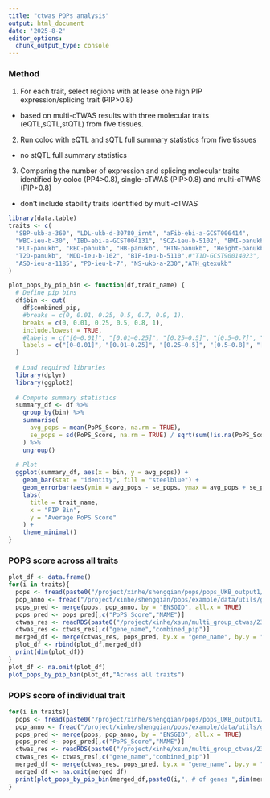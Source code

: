 ```yaml
---
title: "ctwas POPs analysis"
output: html_document
date: '2025-8-2'
editor_options: 
  chunk_output_type: console
---
```


### Method
1. For each trait, select regions with at lease one high PIP expression/splicing trait (PIP>0.8)
- based on multi-cTWAS results with three molecular traits (eQTL,sQTL,stQTL) from five tissues.
2. Run coloc with eQTL and sQTL full summary statistics from five tissues
- no stQTL full summary statistics
3. Comparing the number of expression and splicing molecular traits identified by coloc (PP4>0.8), single-cTWAS (PIP>0.8) and multi-cTWAS (PIP>0.8)
- don't include stability traits identified by multi-cTWAS

```r
library(data.table)
traits <- c(
  "SBP-ukb-a-360", "LDL-ukb-d-30780_irnt", "aFib-ebi-a-GCST006414",
  "WBC-ieu-b-30", "IBD-ebi-a-GCST004131", "SCZ-ieu-b-5102", "BMI-panukb",
  "PLT-panukb", "RBC-panukb", "HB-panukb", "HTN-panukb", "Height-panukb",
  "T2D-panukb", "MDD-ieu-b-102", "BIP-ieu-b-5110",#"T1D-GCST90014023",
  "ASD-ieu-a-1185", "PD-ieu-b-7", "NS-ukb-a-230","ATH_gtexukb"
)

plot_pops_by_pip_bin <- function(df,trait_name) {
  # Define pip bins
  df$bin <- cut(
    df$combined_pip,
    #breaks = c(0, 0.01, 0.25, 0.5, 0.7, 0.9, 1),
    breaks = c(0, 0.01, 0.25, 0.5, 0.8, 1),
    include.lowest = TRUE,
    #labels = c("[0–0.01]", "[0.01–0.25]", "[0.25–0.5]", "[0.5–0.7]", "[0.7–0.9]", "[0.9–1]")
    labels = c("[0–0.01]", "[0.01–0.25]", "[0.25–0.5]", "[0.5–0.8]", "[0.8–1]")
  )
  
  # Load required libraries
  library(dplyr)
  library(ggplot2)
  
  # Compute summary statistics
  summary_df <- df %>%
    group_by(bin) %>%
    summarise(
      avg_pops = mean(PoPS_Score, na.rm = TRUE),
      se_pops = sd(PoPS_Score, na.rm = TRUE) / sqrt(sum(!is.na(PoPS_Score)))
    ) %>%
    ungroup()
  
  # Plot
  ggplot(summary_df, aes(x = bin, y = avg_pops)) +
    geom_bar(stat = "identity", fill = "steelblue") +
    geom_errorbar(aes(ymin = avg_pops - se_pops, ymax = avg_pops + se_pops), width = 0.2) +
    labs(
      title = trait_name,
      x = "PIP Bin",
      y = "Average PoPS Score"
    ) +
    theme_minimal()
}
```

### POPS score across all traits
```r
plot_df <- data.frame()
for(i in traits){
  pops <- fread(paste0("/project/xinhe/shengqian/pops/pops_UKB_output1/",i,"_pops/",i,".preds"))
  pop_anno <- fread("/project/xinhe/shengqian/pops/example/data/utils/gene_annot_jun10.txt")
  pops_pred <- merge(pops, pop_anno, by = "ENSGID", all.x = TRUE)
  pops_pred <- pops_pred[,c("PoPS_Score","NAME")]
  ctwas_res <- readRDS(paste0("/project/xinhe/xsun/multi_group_ctwas/23.multi_group_0515/snakemake_outputs/",i,"/",i,".3qtls.combined_pip_bytype_final.RDS"))
  ctwas_res <- ctwas_res[,c("gene_name","combined_pip")]
  merged_df <- merge(ctwas_res, pops_pred, by.x = "gene_name", by.y = "NAME", all.x = TRUE)
  plot_df <- rbind(plot_df,merged_df)
  print(dim(plot_df))
}
plot_df <- na.omit(plot_df)
plot_pops_by_pip_bin(plot_df,"Across all traits")
```

### POPS score of individual trait
```r
for(i in traits){
  pops <- fread(paste0("/project/xinhe/shengqian/pops/pops_UKB_output1/",i,"_pops/",i,".preds"))
  pop_anno <- fread("/project/xinhe/shengqian/pops/example/data/utils/gene_annot_jun10.txt")
  pops_pred <- merge(pops, pop_anno, by = "ENSGID", all.x = TRUE)
  pops_pred <- pops_pred[,c("PoPS_Score","NAME")]
  ctwas_res <- readRDS(paste0("/project/xinhe/xsun/multi_group_ctwas/23.multi_group_0515/snakemake_outputs/",i,"/",i,".3qtls.combined_pip_bytype_final.RDS"))
  ctwas_res <- ctwas_res[,c("gene_name","combined_pip")]
  merged_df <- merge(ctwas_res, pops_pred, by.x = "gene_name", by.y = "NAME", all.x = TRUE)
  merged_df <- na.omit(merged_df)
  print(plot_pops_by_pip_bin(merged_df,paste0(i,", # of genes ",dim(merged_df)[1])))
}
```